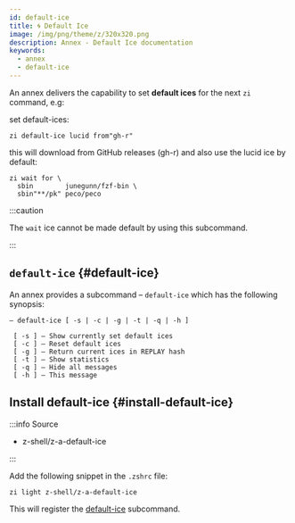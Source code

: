 ```yaml
---
id: default-ice
title: 🌀 Default Ice
image: /img/png/theme/z/320x320.png
description: Annex - Default Ice documentation
keywords:
  - annex
  - default-ice
---
```


<!-- @format -->


An annex delivers the capability to set **default ices** for the next `zi` command, e.g:

set default-ices:

```shell
zi default-ice lucid from"gh-r"
```

this will download from GitHub releases (gh-r) and also use the lucid ice by default:

```shell showLineNumbers
zi wait for \
  sbin        junegunn/fzf-bin \
  sbin"**/pk" peco/peco
```

:::caution

The `wait` ice cannot be made default by using this subcommand.

:::

## `default-ice` {#default-ice}

An annex provides a subcommand – `default-ice` which has the following synopsis:

```shell showLineNumbers
— default-ice [ -s | -c | -g | -t | -q | -h ]

 [ -s ] — Show currently set default ices
 [ -c ] — Reset default ices
 [ -g ] — Return current ices in REPLAY hash
 [ -t ] — Show statistics
 [ -q ] — Hide all messages
 [ -h ] — This message
```

## Install default-ice {#install-default-ice}

:::info Source

- <Link className='github-link' href='https://github.com/z-shell/z-a-default-ice'>
    z-shell/z-a-default-ice
  </Link>

:::

<Tabs>
  <TabItem value="default" label="Default" default>

Add the following snippet in the `.zshrc` file:

```shell
zi light z-shell/z-a-default-ice
```

</TabItem>
</Tabs>

This will register the [default-ice](#default-ice) subcommand.
